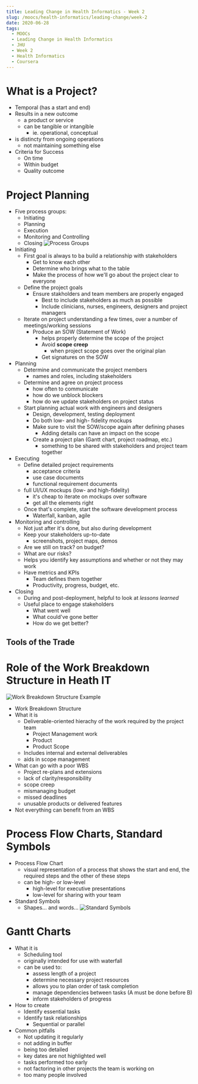 ```yaml
---
title: Leading Change in Health Informatics - Week 2
slug: /moocs/health-informatics/leading-change/week-2
date: 2020-06-28
tags:
  - MOOCs
  - Leading Change in Health Informatics
  - JHU
  - Week 2
  - Health Informatics
  - Coursera
---
```

# What is a Project?
* Temporal (has a start and end)
* Results in a new outcome
  * a product or service
  * can be tangible or intangible
    * ie. operational, conceptual
* is distincty from ongoing operations
  * not maintaining something else
* Criteria for Success
  * On time
  * Within budget
  * Quality outcome
# Project Planning
* Five process groups:
  * Initiating
  * Planning
  * Execution
  * Monitoring and Controlling
  * Closing
![Process Groups](./process-groups.png)
* Initiating
  * First goal is always to ba build a relationship with stakeholders
    * Get to know each other
    * Determine who brings what to the table
    * Make the process of how we'll go about the project clear to everyone
  * Define the project goals
    * Ensure stakholders and team members are properly engaged
      * Best to include stakeholders as much as possible
      * Include clinicians, nurses, engineers, designers and project managers
  * Iterate on project understanding a few times, over a number of meetings/working sessions
    * Produce an SOW (Statement of Work)
      * helps properly determine the scope of the project
      * Avoid **scope creep**
        * when project scope goes over the original plan
      * Get signatures on the SOW
* Planning
  * Determine and communicate the project members
    * names and roles, including stakeholders
  * Determine and agree on project process
    * how often to communicate
    * how do we unblock blockers
    * how do we update stakeholders on project status
  * Start planning actual work with engineers and designers
    * Design, development, testing deployment
    * Do both low- and high- fidelity mockups
    * Make sure to visit the SOW/scope again after defining phases
      * Adding details can have an impact on the scope
    * Create a project plan (Gantt chart, project roadmap, etc.)
      * something to be shared with stakeholders and project team together
* Executing
  * Define detailed project requirements
    * acceptance criteria
    * use case documents
    * functional requirement documents
  * full UI/UX mockups (low- and high-fidelity)
    * it's cheap to iterate on mockups over software
    * get all the elements right
  * Once that's complete, start the software development process
    * Waterfall, kanban, agile
* Monitoring and controlling
  * Not just after it's done, but also during development
  * Keep your stakeholders up-to-date
    * screenshots, project maps, demos
  * Are we still on track? on budget?
  * What are our risks?
  * Helps you identify key assumptions and whether or not they may work
  * Have metrics and KPIs
    * Team defines them together
    * Productivity, progress, budget, etc.
* Closing
  * During and post-deployment, helpful to look at *lessons learned*
  * Useful place to engage stakeholders
    * What went well
    * What could've gone better
    * How do we get better?
## Tools of the Trade
# Role of the Work Breakdown Structure in Heath IT
![Work Breakdown Structure Example](./wbs-example.png)
* Work Breakdown Structure
* What it is
  * Deliverable-oriented hierachy of the work required by the project team
    * Project Management work
    * Product
    * Product Scope
  * Includes internal and external deliverables
  * aids in scope management
* What can go with a poor WBS
  * Project re-plans and extensions
  * lack of clarity/responsibility
  * scope creep
  * mismanaging budget
  * missed deadlines
  * unusable products or delivered features
* Not everything can benefit from an WBS
# Process Flow Charts, Standard Symbols
* Process Flow Chart
  * visual representation of a process that shows the start and end, the required steps and the other of these steps 
  * can be high- or low-level
    * high-level for executive presentations
    * low-level for sharing with your team
* Standard Symbols
  * Shapes... and words...
![Standard Symbols](./standard-symbols.png)
# Gantt Charts
* What it is
  * Scheduling tool
  * originally intended for use with waterfall
  * can be used to:
    * assess length of a project
    * determine necessary project resources
    * allows you to plan order of task completion
    * manage dependencies between tasks (A must be done before B)
    * inform stakeholders of progress
* How to create
  * Identify essential tasks
  * Identify task relationships
    * Sequential or parallel
* Common pitfalls
  * Not updating it regularly
  * not adding in buffer
  * being too detailed
  * key dates are not highlighted well
  * tasks performed too early
  * not factoring in other projects the team is working on
  * too many people involved